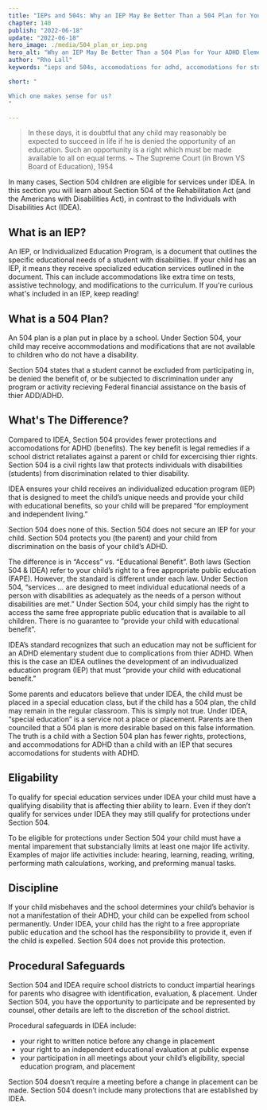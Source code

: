 ```yaml
---
title: "IEPs and 504s: Why an IEP May Be Better Than a 504 Plan for Your ADHD Elementary Student"
chapter: 140
publish: "2022-06-18"
update: "2022-06-18"
hero_image: ./media/504_plan_or_iep.png
hero_alt: "Why an IEP May Be Better Than a 504 Plan for Your ADHD Elementary Student"
author: "Rho Lall"
keywords: "ieps and 504s, accomodations for adhd, accomodations for students with adhd, accommodations for adhd elementary students"

short: "

Which one makes sense for us?
"

---
```

> In these days, it is doubtful that any child may reasonably be expected to succeed in life if he is denied the opportunity of an education. Such an opportunity is a right which must be made available to all on equal terms. ~ The Supreme Court (in Brown VS Board of Education), 1954

In many cases, Section 504 children are eligible for services under IDEA. In this section you will learn about Section 504 of the Rehabilitation Act (and the Americans with Disabilities Act), in contrast to the Individuals with Disabilities Act (IDEA).

## What is an IEP?

An IEP, or Individualized Education Program, is a document that outlines the specific educational needs of a student with disabilities. If your child has an IEP, it means they receive specialized education services outlined in the document. This can include accommodations like extra time on tests, assistive technology, and modifications to the curriculum. If you're curious what's included in an IEP, keep reading!

## What is a 504 Plan?

An 504 plan is a plan put in place by a school. Under Section 504, your child may receive accommodations and modifications that are not available to children who do not have a disability. 

Section 504 states that a student cannot be excluded from participating in, be denied the benefit of, or be subjected to discrimination under any program or activity recieving Federal financial assistance on the basis of thier ADD/ADHD.



## What's The Difference?

Compared to IDEA, Section 504 provides fewer protections and accomodations for ADHD (benefits). The key benefit is legal remedies if a school district retaliates against a parent or child for excercising thier rights. Section 504 is a civil rights law that protects individuals with disabilities (students) from discrimination related to thier disability. 

IDEA ensures your child receives an individualized education program (IEP) that is designed to meet the child’s unique needs and provide your child with educational benefits, so your child will be prepared “for employment and independent living.” 

Section 504 does none of this. Section 504 does not secure an IEP for your child. Section 504 protects you (the parent) and your child from discrimination on the basis of your child’s ADHD. 

The difference is in “Access” vs. “Educational Benefit”. Both laws (Section 504 & IDEA) refer to your child’s right to a free appropriate public education (FAPE). However, the standard is different under each law. Under Section 504, “services … are designed to meet individual educational needs of a person with disabilities as adequately as the needs of a person without disabilities are met.”  Under Section 504, your child simply has the right to access the same free appropriate public education that is available to all children. There is no guarantee to “provide your child with educational benefit”.

IDEA’s standard recognizes that such an education may not be sufficient for an ADHD elementary student due to complications from thier ADHD. When this is the case an IDEA outlines the development of an indivudualized education program (IEP) that must “provide your child with educational benefit.”

Some parents and educators believe that under IDEA, the child must be placed in a special education class, but if the child has a 504 plan, the child may remain in the regular classroom. This is simply not true. Under IDEA, “special education” is a service not a place or placement. Parents are then counciled that a 504 plan is more desirable based on this false information. The truth is a child with a Section 504 plan has fewer rights, protections, and accommodations for ADHD than a child with an IEP that secures accomodations for students with ADHD.

## Eligability

To qualify for special education services under IDEA your child must have a qualifying disability that is affecting thier ability to learn. Even if they don’t qualify for services under IDEA they may still qualify for protections under Section 504.

To be eligible for protections under Section 504 your child must have a mental imparement that substancially limits at least one major life activity. Examples of major life activities include: hearing, learning, reading, writing, performing math calculations, working, and preforming manual tasks.

## Discipline

If your child misbehaves and the school determines your child’s behavior is not a manifestation of their ADHD, your child can be expelled from school permanently. Under IDEA, your child has the right to a free appropriate public education and the school has the responsibility to provide it, even if the child is expelled. Section 504 does not provide this protection.

## Procedural Safeguards

Section 504 and IDEA require school districts to conduct impartial hearings for parents who disagree with identification, evaluation, & placement. Under Section 504, you have the opportunity to participate and be represented by counsel, other details are left to the discretion of the school district.

Procedural safeguards in IDEA include:
- your right to written notice before any change in placement
- your right to an independent educational evaluation at public expense
- your participation in all meetings about your child’s eligibility, special education program, and placement

Section 504 doesn’t require a meeting before a change in placement can be made. Section 504 doesn’t include many protections that are established by IDEA.
